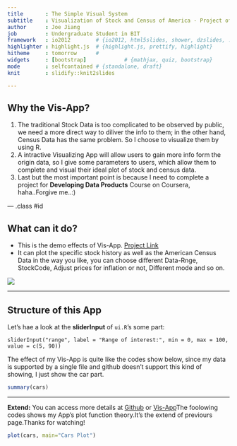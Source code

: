 ```yaml
---
title       : The Simple Visual System
subtitle    : Visualization of Stock and Census of America - Project of Coursera Course
author      : Joe Jiang
job         : Undergraduate Student in BIT
framework   : io2012        # {io2012, html5slides, shower, dzslides, ...}
highlighter : highlight.js  # {highlight.js, prettify, highlight}
hitheme     : tomorrow      # 
widgets     : [bootstrap]            # {mathjax, quiz, bootstrap}
mode        : selfcontained # {standalone, draft}
knit        : slidify::knit2slides

---
```


## Why the Vis-App?

1. The traditional Stock Data is too complicated to be observed by public, we need a more direct way to diliver the info to them; in the other hand, Census Data has the same problem. So I choose to visualize them by using R.
2. A intractive Visualizing App will allow users to gain more info form the origin data, so I give some parameters to users, which allow them to complete and visual their ideal plot of stock and census data. 
3. Last but the most important point is because I need to complete a project for **Developing Data Products** Course on Coursera, haha..Forgive me..:)

--- .class #id 

## What can it do?

* This is the demo effects of Vis-App. [Project Link](https://courseraassignment.shinyapps.io/Vis-App/)
* It can plot the specific stock history as well as the American Census Data in the way you like, you can choose different Data-Rnge, StockCode, Adjust prices for inflation or not, Different mode and so on.

![](https://raw.githubusercontent.com/hijiangtao/R-Program-Series/master/Developing%20Data%20Products/Vis-App/www/Demo.png)

---

## Structure of this App

Let's hae a look at the **sliderInput** of `ui.R`'s some part:

```
sliderInput("range", label = "Range of interest:", min = 0, max = 100, value = c(5, 90))
```

The effect of my Vis-App is quite like the codes show below, since my data is supported by a single file and github doesn't support this kind of showing, I just show the car part.

```r
summary(cars)
```

---

**Extend:** You can access more details at [Github](https://github.com/hijiangtao/R-Program-Series/tree/master/Developing%20Data%20Products/Vis-App) or [Vis-App](https://courseraassignment.shinyapps.io/Vis-App/)The foolowing codes shows my App's plot function theory.It's the extend of previours page.Thanks for watching!

```r
plot(cars, main="Cars Plot")
```

